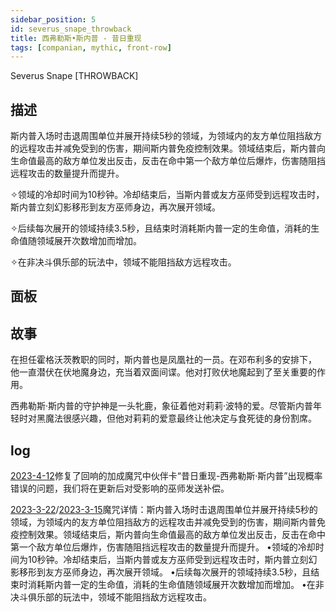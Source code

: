 ```yaml
---
sidebar_position: 5
id: severus_snape_throwback
title: 西弗勒斯•斯内普 - 昔日重现
tags: [companian, mythic, front-row]
---
```


Severus Snape [THROWBACK]

<!--truncate-->



<CardBasics cardKey={id}/>


## 描述

斯内普入场时击退周围单位并展开持续5秒的领域，为领域内的友方单位阻挡敌方的远程攻击并减免受到的伤害，期间斯内普免疫控制效果。领域结束后，斯内普向生命值最高的敌方单位发出反击，反击在命中第一个敌方单位后爆炸，伤害随阻挡远程攻击的数量提升而提升。 

✧领域的冷却时间为10秒钟。冷却结束后，当斯内普或友方巫师受到远程攻击时，斯内普立刻幻影移形到友方巫师身边，再次展开领域。 

✧后续每次展开的领域持续3.5秒，且结束时消耗斯内普一定的生命值，消耗的生命值随领域展开次数增加而增加。 

✧在非决斗俱乐部的玩法中，领域不能阻挡敌方远程攻击。

## 面板


<LevelComponent/>


<CardDynamicTable cardKey={id}/>


<CardComplexTable cardKey={id}/>


## 故事

在担任霍格沃茨教职的同时，斯内普也是凤凰社的一员。在邓布利多的安排下， 他一直潜伏在伏地魔身边，充当着双面间谍。他对打败伏地魔起到了至关重要的作用。

西弗勒斯·斯内普的守护神是一头牝鹿，象征着他对莉莉·波特的爱。尽管斯内普年轻时对黑魔法很感兴趣，但他对莉莉的爱意最终让他决定与食死徒的身份割席。

## log

[2023-4-12](/blog/230412-update-annc#fix)修复了回响的加成魔咒中伙伴卡“昔日重现-西弗勒斯·斯内普”出现概率错误的问题，我们将在更新后对受影响的巫师发送补偿。

[2023-3-22](/blog/230322-update-annc#description)/[2023-3-15](/blog/230315-update-annc#description)魔咒详情：斯内普入场时击退周围单位并展开持续5秒的领域，为领域内的友方单位阻挡敌方的远程攻击并减免受到的伤害，期间斯内普免疫控制效果。领域结束后，斯内普向生命值最高的敌方单位发出反击，反击在命中第一个敌方单位后爆炸，伤害随阻挡远程攻击的数量提升而提升。
•领域的冷却时间为10秒钟。冷却结束后，当斯内普或友方巫师受到远程攻击时，斯内普立刻幻影移形到友方巫师身边，再次展开领域。
•后续每次展开的领域持续3.5秒，且结束时消耗斯内普一定的生命值，消耗的生命值随领域展开次数增加而增加。
•在非决斗俱乐部的玩法中，领域不能阻挡敌方远程攻击。

